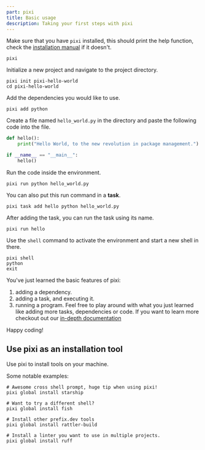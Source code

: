 ```yaml
---
part: pixi
title: Basic usage
description: Taking your first steps with pixi
---
```


Make sure that you have `pixi` installed, this should print the help function, check the [installation manual](overview) if it doesn't.

```shell
pixi
```

Initialize a new project and navigate to the project directory.

```shell
pixi init pixi-hello-world
cd pixi-hello-world
```

Add the dependencies you would like to use.

```shell
pixi add python
```

Create a file named `hello_world.py` in the directory and paste the following code into the file.

```python title="hello_world.py" showLineNumbers
def hello():
    print("Hello World, to the new revolution in package management.")

if __name__ == "__main__":
    hello()
```

Run the code inside the environment.

```shell
pixi run python hello_world.py
```

You can also put this run command in a **task**.

```shell
pixi task add hello python hello_world.py
```

After adding the task, you can run the task using its name.

```shell
pixi run hello
```

Use the `shell` command to activate the environment and start a new shell in there.

```shell
pixi shell
python
exit
```

You've just learned the basic features of pixi:
1. adding a dependency.
2. adding a task, and executing it.
3. running a program.
Feel free to play around with what you just learned like adding more tasks, dependencies or code.
If you want to learn more checkout out our [in-depth documentation](./advanced)

Happy coding!

## Use pixi as an installation tool

Use pixi to install tools on your machine.

Some notable examples:

```shell
# Awesome cross shell prompt, huge tip when using pixi!
pixi global install starship

# Want to try a different shell?
pixi global install fish

# Install other prefix.dev tools
pixi global install rattler-build

# Install a linter you want to use in multiple projects.
pixi global install ruff
```
